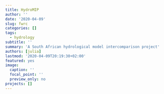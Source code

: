 ```yaml
---
title: HydroMIP
author: ''
date: '2020-04-09'
slug: fwrc
categories: []
tags:
  - hydrology
subtitle: ''
summary: 'A South African hydrological model intercomparison project'
authors: [julia]
lastmod: '2020-04-09T20:19:30+02:00'
featured: yes
image:
  caption: ''
  focal_point: ''
  preview_only: no
projects: []
---
```


